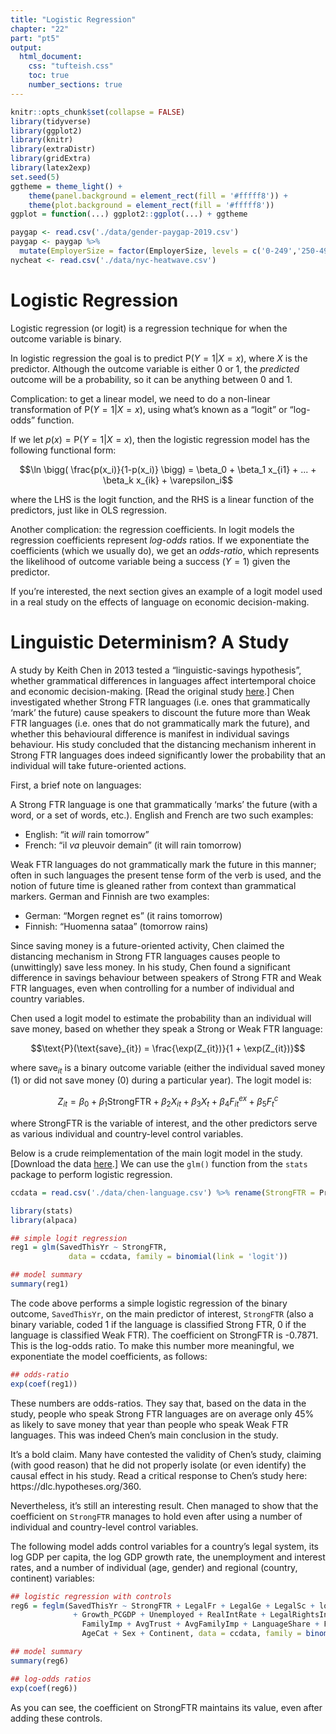 ```yaml
---
title: "Logistic Regression"
chapter: "22"
part: "pt5"
output:
  html_document:
    css: "tufteish.css"
    toc: true
    number_sections: true
---
```


```r
knitr::opts_chunk$set(collapse = FALSE)
library(tidyverse)
library(ggplot2)
library(knitr)
library(extraDistr)
library(gridExtra)
library(latex2exp)
set.seed(5)
ggtheme = theme_light() +
	theme(panel.background = element_rect(fill = '#fffff8')) +
	theme(plot.background = element_rect(fill = '#fffff8'))
ggplot = function(...) ggplot2::ggplot(...) + ggtheme
```

```r
paygap <- read.csv('./data/gender-paygap-2019.csv')
paygap <- paygap %>%
  mutate(EmployerSize = factor(EmployerSize, levels = c('0-249','250-499','500-999','1000-4999','5000-19999','20000+')))
nycheat <- read.csv('./data/nyc-heatwave.csv')
```

\newcommand{\E}{\text{E}}
\newcommand{\Var}{\text{Var}}
\newcommand{\SD}{\text{SD}}
\newcommand{\SE}{\text{SE}}
\newcommand{\Cov}{\text{Cov}}
\newcommand{\Cor}{\text{Cor}}
\renewcommand{\P}{\text{P}}
\newcommand{\pd}[2]{\frac{\partial #1}{\partial #2}}
\newcommand{\sumin}{\sum_i^n}
\newcommand{\Bias}{\text{Bias}}

# Logistic Regression 

Logistic regression (or logit) is a regression technique for when the outcome variable is binary.   

In logistic regression the goal is to predict $\P(Y=1|X=x)$, where $X$ is the predictor. Although the outcome variable is either 0 or 1, the *predicted* outcome will be a probability, so it can be anything between 0 and 1.   

Complication: to get a linear model, we need to do a non-linear transformation of $\P(Y=1|X=x)$, using what's known as a “logit” or “log-odds” function.   

If we let $p(x) = \P(Y=1|X=x)$, then the logistic regression model has the following functional form:

$$\ln \bigg(  \frac{p(x_i)}{1-p(x_i)} \bigg) = \beta_0 + \beta_1 x_{i1} + ... + \beta_k x_{ik} + \varepsilon_i$$

where the LHS is the logit function, and the RHS is a linear function of the predictors, just like in OLS regression. 

Another complication: the regression coefficients. In logit models the regression coefficients represent *log-odds* ratios. If we exponentiate the coefficients (which we usually do), we get an *odds-ratio*, which represents the likelihood of outcome variable being a success ($Y=1$) given the predictor.   

If you're interested, the next section gives an example of a logit model used in a real study on the effects of language on economic decision-making.  

# Linguistic Determinism? A Study 

A study by Keith Chen in 2013 tested a “linguistic-savings hypothesis”, whether grammatical differences in languages affect intertemporal choice and economic decision-making. [Read the original study <a href="./downloads/chen-language.pdf" download>here</a>.] Chen investigated whether Strong FTR languages (i.e. ones that grammatically ‘mark’ the future) cause speakers to discount the future more than Weak FTR languages (i.e. ones that do not grammatically mark the future), and whether this behavioural difference is manifest in individual savings behaviour. His study concluded that the distancing mechanism inherent in Strong FTR languages does indeed significantly lower the probability that an individual will take future-oriented actions. 

First, a brief note on languages: 

A Strong FTR language is one that grammatically 'marks' the future (with a word, or a set of words, etc.). English and French are two such examples:  

- English: "it *will* rain tomorrow"  
- French: "il *va* pleuvoir demain" (it will rain tomorrow)

Weak FTR languages do not grammatically mark the future in this manner; often in such languages the present tense form of the verb is used, and the notion of future time is gleaned rather from context than grammatical markers. German and Finnish are two examples:  

- German: "Morgen regnet es" (it rains tomorrow)  
- Finnish: "Huomenna sataa" (tomorrow rains)  

Since saving money is a future-oriented activity, Chen claimed the distancing mechanism in Strong FTR languages causes people to (unwittingly) save less money. In his study, Chen found a significant difference in savings behaviour between speakers of Strong FTR and Weak FTR languages, even when controlling for a number of individual and country variables.  

Chen used a logit model to estimate the probability than an individual will save money, based on whether they speak a Strong or Weak FTR language:

$$\P(\text{save}_{it}) = \frac{\exp(Z_{it})}{1 + \exp(Z_{it})}$$

where $\text{save}_{it}$ is a binary outcome variable (either the individual saved money (1) or did not save money (0) during a particular year). The logit model is:

$$Z_{it} = \beta_{0} + \beta_{1} \text{StrongFTR} + \beta_{2} X_{it} + \beta_{3} X_{t} + \beta_{4} F_{it}^{ex} + \beta_{5} F_{t}^{c}$$

where $\text{StrongFTR}$ is the variable of interest, and the other predictors serve as various individual and country-level control variables.   

Below is a crude reimplementation of the main logit model in the study. [Download the data <a href="./data/chen-language.csv" download>here</a>.] We can use the `glm()` function from the `stats` package to perform logistic regression.  

```r
ccdata = read.csv('./data/chen-language.csv') %>% rename(StrongFTR = PredictionFTR)
```

```r
library(stats)
library(alpaca)

## simple logit regression
reg1 = glm(SavedThisYr ~ StrongFTR,
             data = ccdata, family = binomial(link = 'logit'))

## model summary
summary(reg1)
```

The code above performs a simple logistic regression of the binary outcome, `SavedThisYr`, on the main predictor of interest, `StrongFTR` (also a binary variable, coded 1 if the language is classified Strong FTR, 0 if the language is classified Weak FTR). The coefficient on StrongFTR is -0.7871. This is the log-odds ratio. To make this number more meaningful, we exponentiate the model coefficients, as follows:

```r
## odds-ratio 
exp(coef(reg1))
```

These numbers are odds-ratios. They say that, based on the data in the study, people who speak Strong FTR languages are on average only 45\% as likely to save money that year than people who speak Weak FTR languages. This was indeed Chen's main conclusion in the study.  

It's a bold claim. Many have contested the validity of Chen's study, claiming (with good reason) that he did not properly isolate (or even identify) the causal effect in his study. Read a critical response to Chen's study here: https://dlc.hypotheses.org/360.  

Nevertheless, it's still an interesting result. Chen managed to show that the coefficient on `StrongFTR` manages to hold even after using a number of individual and country-level control variables.  

The following model adds control variables for a country's legal system, its log GDP per capita, the log GDP growth rate, the unemployment and interest rates, and a number of individual (age, gender) and regional (country, continent) variables: 

```r
## logistic regression with controls
reg6 = feglm(SavedThisYr ~ StrongFTR + LegalFr + LegalGe + LegalSc + logPCGDP
              + Growth_PCGDP + Unemployed + RealIntRate + LegalRightsIndex + TrustMostPpl + 
                FamilyImp + AvgTrust + AvgFamilyImp + LanguageShare + FTRShare | 
                AgeCat + Sex + Continent, data = ccdata, family = binomial(link = 'logit'))

## model summary
summary(reg6)

## log-odds ratios
exp(coef(reg6))
```

As you can see, the coefficient on StrongFTR maintains its value, even after adding these controls.  

